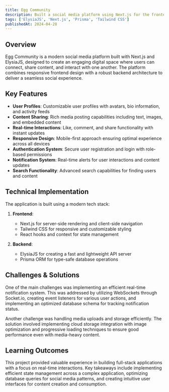 ```yaml
---
title: Egg Community
description: Built a social media platform using Next.js for the frontend and ElysiaJS for the backend, creating a dynamic and interactive environment for users to engage with one another.
tags: ['ElysiaJS', 'Next.js', 'Prisma', 'Tailwind CSS']
publishedAt: 2024-04-28
---
```


## Overview

Egg Community is a modern social media platform built with Next.js and ElysiaJS, designed to create an engaging digital space where users can connect, share content, and interact with one another. The platform combines responsive frontend design with a robust backend architecture to deliver a seamless social experience.

## Key Features

- **User Profiles**: Customizable user profiles with avatars, bio information, and activity feeds
- **Content Sharing**: Rich media posting capabilities including text, images, and embedded content
- **Real-time Interactions**: Like, comment, and share functionality with instant updates
- **Responsive Design**: Mobile-first approach ensuring optimal experience across all devices
- **Authentication System**: Secure user registration and login with role-based permissions
- **Notification System**: Real-time alerts for user interactions and content updates
- **Search Functionality**: Advanced search capabilities for finding users and content

## Technical Implementation

The application is built using a modern tech stack:

1. **Frontend**:

   - Next.js for server-side rendering and client-side navigation
   - Tailwind CSS for responsive and customizable styling
   - React hooks and context for state management

2. **Backend**:
   - ElysiaJS for creating a fast and lightweight API server
   - Prisma ORM for type-safe database operations

## Challenges & Solutions

One of the main challenges was implementing an efficient real-time notification system. This was addressed by utilizing WebSockets through Socket.io, creating event listeners for various user actions, and implementing an optimized database schema for tracking notification status.

Another challenge was handling media uploads and storage efficiently. The solution involved implementing cloud storage integration with image optimization and progressive loading techniques to ensure good performance even with media-heavy content.

## Learning Outcomes

This project provided valuable experience in building full-stack applications with a focus on real-time interactions. Key takeaways include implementing efficient state management across a complex application, optimizing database queries for social media patterns, and creating intuitive user interfaces for content creation and consumption.
